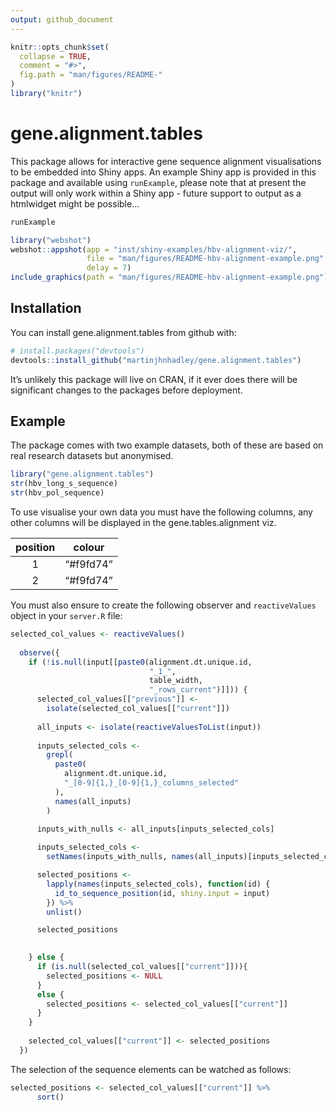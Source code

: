 ```yaml
---
output: github_document
---
```


<!-- README.md is generated from README.Rmd. Please edit that file -->

```r
knitr::opts_chunk$set(
  collapse = TRUE,
  comment = "#>",
  fig.path = "man/figures/README-"
)
library("knitr")
```
# gene.alignment.tables

This package allows for interactive gene sequence alignment visualisations to be embedded into Shiny apps. An example Shiny app is provided in this package and available using `runExample`, please note that at present the output will only work within a Shiny app - future support to output as a htmlwidget might be possible...

```r
runExample
```

```r
library("webshot")
webshot::appshot(app = "inst/shiny-examples/hbv-alignment-viz/",
                 file = "man/figures/README-hbv-alignment-example.png",
                 delay = 7)
include_graphics(path = "man/figures/README-hbv-alignment-example.png")
```

## Installation

You can install gene.alignment.tables from github with:

```r
# install.packages("devtools")
devtools::install_github("martinjhnhadley/gene.alignment.tables")
```

It's unlikely this package will live on CRAN, if it ever does there will be significant changes to the packages before deployment.

## Example

The package comes with two example datasets, both of these are based on real research datasets but anonymised.

```r
library("gene.alignment.tables")
str(hbv_long_s_sequence)
str(hbv_pol_sequence)
```

To use visualise your own data you must have the following columns, any other columns will be displayed in the gene.tables.alignment viz.

| position | colour |
| :---: | :---: |
| 1 | "#f9fd74" |
| 2 | "#f9fd74" |

You must also ensure to create the following observer and `reactiveValues` object in your `server.R` file:

```r
selected_col_values <- reactiveValues()
  
  observe({
    if (!is.null(input[[paste0(alignment.dt.unique.id,
                               "_1_",
                               table_width,
                               "_rows_current")]])) {
      selected_col_values[["previous"]] <-
        isolate(selected_col_values[["current"]])
      
      all_inputs <- isolate(reactiveValuesToList(input))
      
      inputs_selected_cols <-
        grepl(
          paste0(
            alignment.dt.unique.id,
            "_[0-9]{1,}_[0-9]{1,}_columns_selected"
          ),
          names(all_inputs)
        )

      inputs_with_nulls <- all_inputs[inputs_selected_cols]
      
      inputs_selected_cols <-
        setNames(inputs_with_nulls, names(all_inputs)[inputs_selected_cols])

      selected_positions <-
        lapply(names(inputs_selected_cols), function(id) {
          id_to_sequence_position(id, shiny.input = input)
        }) %>%
        unlist()

      selected_positions
      

    } else {
      if (is.null(selected_col_values[["current"]])){
        selected_positions <- NULL
      }
      else {
        selected_positions <- selected_col_values[["current"]]
      }
    }
    
    selected_col_values[["current"]] <- selected_positions
  })
```

The selection of the sequence elements can be watched as follows:

```r
selected_positions <- selected_col_values[["current"]] %>%
      sort()
```



